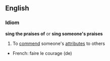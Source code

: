 ==English==
===Idiom===
'''sing the praises of''' or '''sing someone's praises'''
#To [[commend]] someone's [[attribute]]s to others

*French: faire le courage (de)